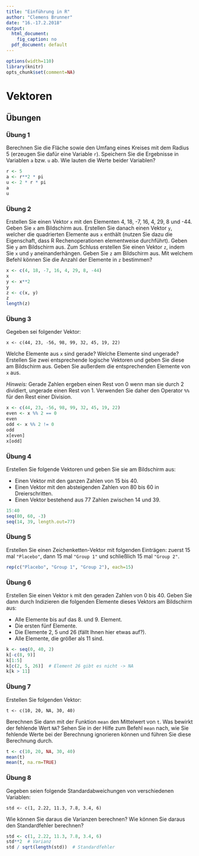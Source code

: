 ```yaml
---
title: "Einführung in R"
author: "Clemens Brunner"
date: "16.-17.2.2018"
output:
  html_document:
    fig_caption: no
  pdf_document: default
---
```


```r
options(width=110)
library(knitr)
opts_chunk$set(comment=NA)
```

# Vektoren

## Übungen
### Übung 1
Berechnen Sie die Fläche sowie den Umfang eines Kreises mit dem Radius 5 (erzeugen Sie dafür eine Variable `r`). Speichern Sie die Ergebnisse in Variablen `a` bzw. `u` ab. Wie lauten die Werte beider Variablen?

```r
r <- 5
a <- r**2 * pi
u <- 2 * r * pi
a
u
```


### Übung 2
Erstellen Sie einen Vektor `x` mit den Elementen 4, 18, -7, 16, 4, 29, 8 und -44. Geben Sie `x` am Bildschirm aus. Erstellen Sie danach einen Vektor `y`, welcher die quadrierten Elemente aus `x` enthält (nutzen Sie dazu die Eigenschaft, dass R Rechenoperationen elementweise durchführt). Geben Sie `y` am Bildschirm aus. Zum Schluss erstellen Sie einen Vektor `z`, indem Sie `x` und `y` aneinanderhängen. Geben Sie `z` am Bildschirm aus. Mit welchem Befehl können Sie die Anzahl der Elemente in `z` bestimmen?

```r
x <- c(4, 18, -7, 16, 4, 29, 8, -44)
x
y <- x**2
y
z <- c(x, y)
z
length(z)
```


### Übung 3
Gegeben sei folgender Vektor:

`x <- c(44, 23, -56, 98, 99, 32, 45, 19, 22)`

Welche Elemente aus `x` sind gerade? Welche Elemente sind ungerade? Erstellen Sie zwei entsprechende logische Vektoren und geben Sie diese am Bildschirm aus. Geben Sie außerdem die entsprechenden Elemente von `x` aus.

*Hinweis:* Gerade Zahlen ergeben einen Rest von 0 wenn man sie durch 2 dividiert, ungerade einen Rest von 1. Verwenden Sie daher den Operator `%%` für den Rest einer Division.

```r
x <- c(44, 23, -56, 98, 99, 32, 45, 19, 22)
even <- x %% 2 == 0
even
odd <- x %% 2 != 0
odd
x[even]
x[odd]
```


### Übung 4
Erstellen Sie folgende Vektoren und geben Sie sie am Bildschirm aus:

- Einen Vektor mit den ganzen Zahlen von 15 bis 40.
- Einen Vektor mit den absteigenden Zahlen von 80 bis 60 in Dreierschritten.
- Einen Vektor bestehend aus 77 Zahlen zwischen 14 und 39.

```r
15:40
seq(80, 60, -3)
seq(14, 39, length.out=77)
```


### Übung 5
Erstellen Sie einen Zeichenketten-Vektor mit folgenden Einträgen: zuerst 15 mal `"Placebo"`, dann 15 mal `"Group 1"` und schließlich 15 mal `"Group 2"`.

```r
rep(c("Placebo", "Group 1", "Group 2"), each=15)
```


### Übung 6
Erstellen Sie einen Vektor `k` mit den geraden Zahlen von 0 bis 40. Geben Sie dann durch Indizieren die folgenden Elemente dieses Vektors am Bildschirm aus:

- Alle Elemente bis auf das 8. und 9. Element.
- Die ersten fünf Elemente.
- Die Elemente 2, 5 und 26 (fällt Ihnen hier etwas auf?).
- Alle Elemente, die größer als 11 sind.

```r
k <- seq(0, 40, 2)
k[-c(8, 9)]
k[1:5]
k[c(2, 5, 26)]  # Element 26 gibt es nicht -> NA
k[k > 11]
```


### Übung 7
Erstellen Sie folgenden Vektor:

`t <- c(10, 20, NA, 30, 40)`

Berechnen Sie dann mit der Funktion `mean` den Mittelwert von `t`. Was bewirkt der fehlende Wert `NA`? Sehen Sie in der Hilfe zum Befehl `mean` nach, wie Sie fehlende Werte bei der Berechnung ignorieren können und führen Sie diese Berechnung durch.

```r
t <- c(10, 20, NA, 30, 40)
mean(t)
mean(t, na.rm=TRUE)
```


### Übung 8
Gegeben seien folgende Standardabweichungen von verschiedenen Variablen:

`std <- c(1, 2.22, 11.3, 7.8, 3.4, 6)`

Wie können Sie daraus die Varianzen berechnen? Wie können Sie daraus den Standardfehler berechnen?

```r
std <- c(1, 2.22, 11.3, 7.8, 3.4, 6)
std**2  # Varianz
std / sqrt(length(std))  # Standardfehler
```

